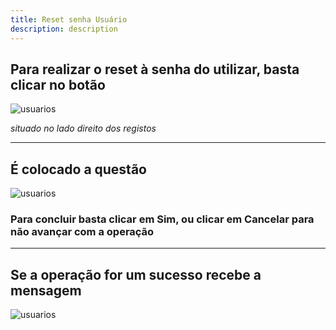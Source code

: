 ```yaml
---
title: Reset senha Usuário
description: description
---
```


## Para realizar o reset à senha do utilizar, basta clicar no botão

![usuarios](./images/botao-reset-senha.png "usuarios")

_situado no lado direito dos registos_

---

## É colocado a questão

![usuarios](./images/questao-senha.png "usuarios")

### Para concluir basta clicar em **Sim**, ou clicar em **Cancelar** para não avançar com a operação

---

## Se a operação for um sucesso recebe a mensagem

![usuarios](./images/sucesso-senha.png "usuarios")
